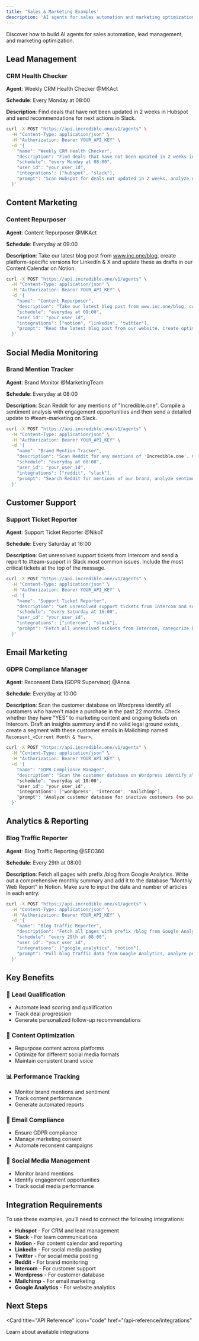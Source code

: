 ```yaml
---
title: 'Sales & Marketing Examples'
description: 'AI agents for sales automation and marketing optimization'
---
```


Discover how to build AI agents for sales automation, lead management, and marketing optimization.

## Lead Management

### CRM Health Checker

**Agent**: Weekly CRM Health Checker @MKAct

**Schedule**: Every Monday at 08:00

**Description**: Find deals that have not been updated in 2 weeks in Hubspot and send recommendations for next actions in Slack.

```bash
curl -X POST "https://api.incredible.one/v1/agents" \
  -H "Content-Type: application/json" \
  -H "Authorization: Bearer YOUR_API_KEY" \
  -d '{
    "name": "Weekly CRM Health Checker",
    "description": "Find deals that have not been updated in 2 weeks in Hubspot and send recommendations for next actions in Slack",
    "schedule": "every Monday at 08:00",
    "user_id": "your_user_id",
    "integrations": ["hubspot", "slack"],
    "prompt": "Scan Hubspot for deals not updated in 2 weeks, analyze each deal stage, generate personalized next action recommendations, and send a detailed report to the sales team via Slack"
  }'
```

## Content Marketing

### Content Repurposer

**Agent**: Content Repurposer @MKAct

**Schedule**: Everyday at 09:00

**Description**: Take our latest blog post from www.inc.one/blog, create platform-specific versions for LinkedIn & X and update these as drafts in our Content Calendar on Notion.

```bash
curl -X POST "https://api.incredible.one/v1/agents" \
  -H "Content-Type: application/json" \
  -H "Authorization: Bearer YOUR_API_KEY" \
  -d '{
    "name": "Content Repurposer",
    "description": "Take our latest blog post from www.inc.one/blog, create platform-specific versions for LinkedIn & X and update these as drafts in our Content Calendar on Notion",
    "schedule": "everyday at 09:00",
    "user_id": "your_user_id",
    "integrations": ["notion", "linkedin", "twitter"],
    "prompt": "Read the latest blog post from our website, create optimized versions for LinkedIn and Twitter with appropriate hashtags and formatting, and save them as drafts in our Notion content calendar"
  }'
```

## Social Media Monitoring

### Brand Mention Tracker

**Agent**: Brand Monitor @MarketingTeam

**Schedule**: Everyday at 08:00

**Description**: Scan Reddit for any mentions of "Incredible.one". Compile a sentiment analysis with engagement opportunities and then send a detailed update to #team-marketing on Slack.

```bash
curl -X POST "https://api.incredible.one/v1/agents" \
  -H "Content-Type: application/json" \
  -H "Authorization: Bearer YOUR_API_KEY" \
  -d '{
    "name": "Brand Mention Tracker",
    "description": "Scan Reddit for any mentions of 'Incredible.one'. Compile a sentiment analysis with engagement opportunities and then send a detailed update to #team-marketing on Slack",
    "schedule": "everyday at 08:00",
    "user_id": "your_user_id",
    "integrations": ["reddit", "slack"],
    "prompt": "Search Reddit for mentions of our brand, analyze sentiment of each mention, identify engagement opportunities, and send a comprehensive report to the marketing team via Slack"
  }'
```

## Customer Support

### Support Ticket Reporter

**Agent**: Support Ticket Reporter @NikoT

**Schedule**: Every Saturday at 16:00

**Description**: Get unresolved support tickets from Intercom and send a report to #team-support in Slack most common issues. Include the most critical tickets at the top of the message.

```bash
curl -X POST "https://api.incredible.one/v1/agents" \
  -H "Content-Type: application/json" \
  -H "Authorization: Bearer YOUR_API_KEY" \
  -d '{
    "name": "Support Ticket Reporter",
    "description": "Get unresolved support tickets from Intercom and send a report to #team-support in Slack most common issues. Include the most critical tickets at the top of the message",
    "schedule": "every Saturday at 16:00",
    "user_id": "your_user_id",
    "integrations": ["intercom", "slack"],
    "prompt": "Fetch all unresolved tickets from Intercom, categorize by priority and issue type, identify common problems, and send a detailed report to #team-support with critical tickets highlighted at the top"
  }'
```

## Email Marketing

### GDPR Compliance Manager

**Agent**: Reconsent Data (GDPR Supervisor) @Anna

**Schedule**: Everyday at 10:00

**Description**: Scan the customer database on Wordpress identify all customers who haven't made a purchase in the past 22 months. Check whether they have "YES" to marketing content and ongoing tickets on Intercom. Draft an insights summary and if no valid legal ground exists, create a segment with these customer emails in Mailchimp named `Reconsent_<Current Month & Year>`.

```bash
curl -X POST "https://api.incredible.one/v1/agents" \
  -H "Content-Type: application/json" \
  -H "Authorization: Bearer YOUR_API_KEY" \
  -d '{
    "name": "GDPR Compliance Manager",
    "description": "Scan the customer database on Wordpress identify all customers who haven't made a purchase in the past 22 months. Check whether they have 'YES' to marketing content and ongoing tickets on Intercom. Draft an insights summary and if no valid legal ground exists, create a segment with these customer emails in Mailchimp named 'Reconsent_<Current Month & Year>'",
    "schedule": "everyday at 10:00",
    "user_id": "your_user_id",
    "integrations": ["wordpress", "intercom", "mailchimp"],
    "prompt": "Analyze customer database for inactive customers (no purchase in 22 months), check marketing consent status and active support tickets, create GDPR-compliant reconsent segment in Mailchimp for customers without valid legal grounds"
  }'
```

## Analytics & Reporting

### Blog Traffic Reporter

**Agent**: Blog Traffic Reporting @SEO360

**Schedule**: Every 29th at 08:00

**Description**: Fetch all pages with prefix /blog from Google Analytics. Write out a comprehensive monthly summary and add it to the database "Monthly Web Report" in Notion. Make sure to input the date and number of articles in each entry.

```bash
curl -X POST "https://api.incredible.one/v1/agents" \
  -H "Content-Type: application/json" \
  -H "Authorization: Bearer YOUR_API_KEY" \
  -d '{
    "name": "Blog Traffic Reporter",
    "description": "Fetch all pages with prefix /blog from Google Analytics. Write out a comprehensive monthly summary and add it to the database 'Monthly Web Report' in Notion. Make sure to input the date and number of articles in each entry",
    "schedule": "every 29th at 08:00",
    "user_id": "your_user_id",
    "integrations": ["google_analytics", "notion"],
    "prompt": "Pull blog traffic data from Google Analytics, analyze performance metrics, create comprehensive monthly report with article counts and dates, and store in Notion database for tracking"
  }'
```

## Key Benefits

### 🎯 **Lead Qualification**
- Automate lead scoring and qualification
- Track deal progression
- Generate personalized follow-up recommendations

### 📝 **Content Optimization**
- Repurpose content across platforms
- Optimize for different social media formats
- Maintain consistent brand voice

### 📊 **Performance Tracking**
- Monitor brand mentions and sentiment
- Track content performance
- Generate automated reports

### 📧 **Email Compliance**
- Ensure GDPR compliance
- Manage marketing consent
- Automate reconsent campaigns

### 🎪 **Social Media Management**
- Monitor brand mentions
- Identify engagement opportunities
- Track social media performance

## Integration Requirements

To use these examples, you'll need to connect the following integrations:

- **Hubspot** - For CRM and lead management
- **Slack** - For team communications
- **Notion** - For content calendar and reporting
- **LinkedIn** - For social media posting
- **Twitter** - For social media posting
- **Reddit** - For brand monitoring
- **Intercom** - For customer support
- **Wordpress** - For customer database
- **Mailchimp** - For email marketing
- **Google Analytics** - For website analytics

## Next Steps

<Card
  title="API Reference"
  icon="code"
  href="/api-reference/integrations"
>
  Learn about available integrations
</Card>
